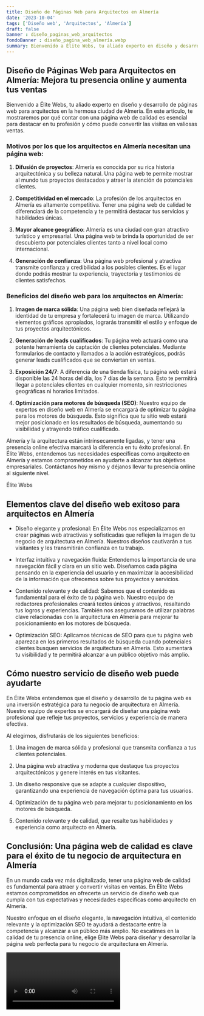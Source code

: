 ```yaml
---
title: Diseño de Páginas Web para Arquitectos en Almería
date: '2023-10-04'
tags: ['Diseño web', 'Arquitectos', 'Almería']
draft: false
banner : diseño_paginas_web_arquitectos
fondoBanner : diseño_pagina_web_almería.webp
summary: Bienvenido a Élite Webs, tu aliado experto en diseño y desarrollo de páginas web para arquitectos en la hermosa ciudad de Almería. En este artículo, te mostraremos por qué contar con una página web de calidad es esencial para destacar en tu profesión y cómo puede convertir las visitas en valiosas ventas.
---
```


## Diseño de Páginas Web para Arquitectos en Almería: Mejora tu presencia online y aumenta tus ventas

Bienvenido a Élite Webs, tu aliado experto en diseño y desarrollo de páginas web para arquitectos en la hermosa ciudad de Almería. En este artículo, te mostraremos por qué contar con una página web de calidad es esencial para destacar en tu profesión y cómo puede convertir las visitas en valiosas ventas.

### Motivos por los que los arquitectos en Almería necesitan una página web:

1. **Difusión de proyectos**: Almería es conocida por su rica historia arquitectónica y su belleza natural. Una página web te permite mostrar al mundo tus proyectos destacados y atraer la atención de potenciales clientes.

2. **Competitividad en el mercado**: La profesión de los arquitectos en Almería es altamente competitiva. Tener una página web de calidad te diferenciará de la competencia y te permitirá destacar tus servicios y habilidades únicas.

3. **Mayor alcance geográfico**: Almería es una ciudad con gran atractivo turístico y empresarial. Una página web te brinda la oportunidad de ser descubierto por potenciales clientes tanto a nivel local como internacional.

4. **Generación de confianza**: Una página web profesional y atractiva transmite confianza y credibilidad a los posibles clientes. Es el lugar donde podrás mostrar tu experiencia, trayectoria y testimonios de clientes satisfechos.

### Beneficios del diseño web para los arquitectos en Almería:

1. **Imagen de marca sólida**: Una página web bien diseñada reflejará la identidad de tu empresa y fortalecerá tu imagen de marca. Utilizando elementos gráficos apropiados, lograrás transmitir el estilo y enfoque de tus proyectos arquitectónicos.

2. **Generación de leads cualificados**: Tu página web actuará como una potente herramienta de captación de clientes potenciales. Mediante formularios de contacto y llamados a la acción estratégicos, podrás generar leads cualificados que se conviertan en ventas.

3. **Exposición 24/7**: A diferencia de una tienda física, tu página web estará disponible las 24 horas del día, los 7 días de la semana. Esto te permitirá llegar a potenciales clientes en cualquier momento, sin restricciones geográficas ni horarios limitados.

4. **Optimización para motores de búsqueda (SEO)**: Nuestro equipo de expertos en diseño web en Almería se encargará de optimizar tu página para los motores de búsqueda. Esto significa que tu sitio web estará mejor posicionado en los resultados de búsqueda, aumentando su visibilidad y atrayendo tráfico cualificado.

Almería y la arquitectura están intrínsecamente ligadas, y tener una presencia online efectiva marcará la diferencia en tu éxito profesional. En Élite Webs, entendemos tus necesidades específicas como arquitecto en Almería y estamos comprometidos en ayudarte a alcanzar tus objetivos empresariales. Contáctanos hoy mismo y déjanos llevar tu presencia online al siguiente nivel.

Élite Webs

<GifSeo />

<Cta />

## Elementos clave del diseño web exitoso para arquitectos en Almería

- Diseño elegante y profesional: En Élite Webs nos especializamos en crear páginas web atractivas y sofisticadas que reflejen la imagen de tu negocio de arquitectura en Almería. Nuestros diseños cautivarán a tus visitantes y les transmitirán confianza en tu trabajo.

- Interfaz intuitiva y navegación fluida: Entendemos la importancia de una navegación fácil y clara en un sitio web. Diseñamos cada página pensando en la experiencia del usuario y en maximizar la accesibilidad de la información que ofrecemos sobre tus proyectos y servicios.

- Contenido relevante y de calidad: Sabemos que el contenido es fundamental para el éxito de tu página web. Nuestro equipo de redactores profesionales creará textos únicos y atractivos, resaltando tus logros y experiencias. También nos aseguramos de utilizar palabras clave relacionadas con la arquitectura en Almería para mejorar tu posicionamiento en los motores de búsqueda.

- Optimización SEO: Aplicamos técnicas de SEO para que tu página web aparezca en los primeros resultados de búsqueda cuando potenciales clientes busquen servicios de arquitectura en Almería. Esto aumentará tu visibilidad y te permitirá alcanzar a un público objetivo más amplio.

## Cómo nuestro servicio de diseño web puede ayudarte

En Élite Webs entendemos que el diseño y desarrollo de tu página web es una inversión estratégica para tu negocio de arquitectura en Almería. Nuestro equipo de expertos se encargará de diseñar una página web profesional que refleje tus proyectos, servicios y experiencia de manera efectiva.

Al elegirnos, disfrutarás de los siguientes beneficios:

1. Una imagen de marca sólida y profesional que transmita confianza a tus clientes potenciales.

2. Una página web atractiva y moderna que destaque tus proyectos arquitectónicos y genere interés en tus visitantes.

3. Un diseño responsive que se adapte a cualquier dispositivo, garantizando una experiencia de navegación óptima para tus usuarios.

4. Optimización de tu página web para mejorar tu posicionamiento en los motores de búsqueda.

5. Contenido relevante y de calidad, que resalte tus habilidades y experiencia como arquitecto en Almería.

## Conclusión: Una página web de calidad es clave para el éxito de tu negocio de arquitectura en Almería

En un mundo cada vez más digitalizado, tener una página web de calidad es fundamental para atraer y convertir visitas en ventas. En Élite Webs estamos comprometidos en ofrecerte un servicio de diseño web que cumpla con tus expectativas y necesidades específicas como arquitecto en Almería.

Nuestro enfoque en el diseño elegante, la navegación intuitiva, el contenido relevante y la optimización SEO te ayudará a destacarte entre la competencia y alcanzar a un público más amplio. No escatimes en la calidad de tu presencia online, elige Élite Webs para diseñar y desarrollar la página web perfecta para tu negocio de arquitectura en Almería.

<Video />

<CtaBot job='Arquitectos' city='Almería'/>

<Gmaps query='Almería+españa+maps' />